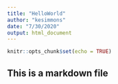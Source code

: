 ```yaml
---
title: "HelloWorld"
author: "kesimmons"
date: "7/30/2020"
output: html_document
---
```


```r
knitr::opts_chunk$set(echo = TRUE)
```

## This is a markdown file


